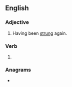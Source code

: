 ==English==

===Adjective===
{{en-adj|-}}

# Having been [[string|strung]] again. {{rfex|lang=en}}

===Verb===
{{head|en|verb form}}

# {{en-past of|restring}}

===Anagrams===
* {{l|en|grunters}}